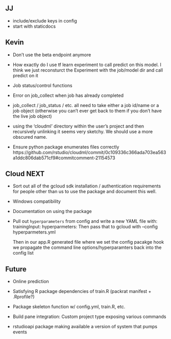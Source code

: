 
## JJ 

- include/exclude keys in config
- start with staticdocs

## Kevin

- Don't use the beta endpoint anymore

- How exactly do I use tf learn experiment to call predict on this model. I think
  we just reconsturct the Experiment with the job/model dir and call predict on it

- Job status/control functions

- Error on job_collect when job has already completed

- job_collect / job_status / etc. all need to take either a job id/name or a job object
  (otherwise you can't ever get back to them if you don't have the live job object)

- using the 'cloudml' directory within the user's project and then recursively unlinking it
  seems very sketchy. We should use a more obscured name.

- Ensure python package enumerates files correctly
  https://github.com/rstudio/cloudml/commit/0c109336c366ada703ea563a1ddc806dab571cf9#commitcomment-21154573
  

## Cloud NEXT

- Sort out all of the gcloud sdk installation / authentication requirements
  for people other than us to use the package and document this well.

- Windows compatibility

- Documentation on using the package

- Pull out `hyperparameters` from config and write a new YAML file with:
    trainingInput:
       hyperparmeters:
  Then pass that to gcloud with --config hyperparmeters.yml
  
  Then in our app.R generated file where we set the config pacakge hook we 
  propagate the command line options/hyperparamters back into the config list



## Future

- Online prediction

- Satisfying R package dependencies of train.R (packrat manifest + .Rprofile?)

- Package skeleton function w/ config.yml, train.R, etc.

- Build pane integration: Custom project type exposing various commands

- rstudioapi package making available a version of system that pumps events




